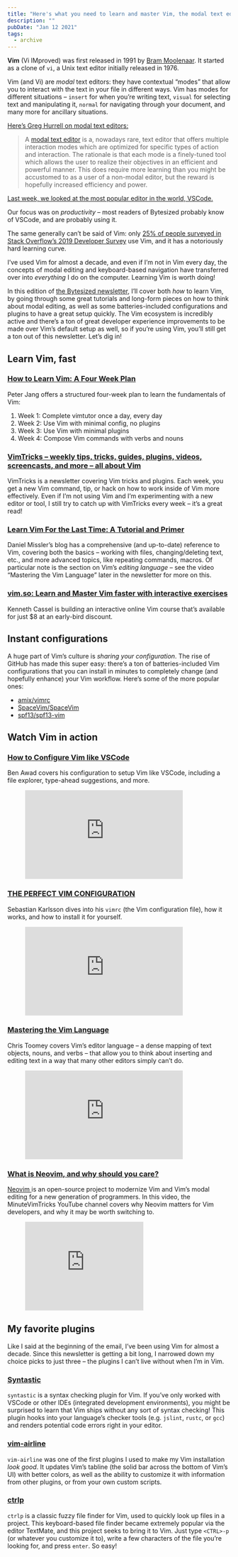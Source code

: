```yaml
---
title: "Here's what you need to learn and master Vim, the modal text editor"
description: ""
pubDate: "Jan 12 2021"
tags:
  - archive
---
```


**Vim** (Vi IMproved) was first released in 1991 by [Bram Moolenaar](https://www.moolenaar.net/). It started as a clone of `vi`, a Unix text editor initially released in 1976.

Vim (and Vi) are _modal_ text editors: they have contextual “modes” that allow you to interact with the text in your file in different ways. Vim has modes for different situations – `insert` for when you’re writing text, `visual` for selecting text and manipulating it, `normal` for navigating through your document, and many more for ancillary situations.

[Here’s Greg Hurrell on modal text editors:](https://wincent.com/wiki/Modal_editor)

> A [modal text editor](https://wincent.com/wiki/modal_text_editor) is a, nowadays rare, text editor that offers multiple interaction modes which are optimized for specific types of action and interaction. The rationale is that each mode is a finely-tuned tool which allows the user to realize their objectives in an efficient and powerful manner. This does require more learning than you might be accustomed to as a user of a non-modal editor, but the reward is hopefully increased efficiency and power.

[Last week, we looked at the most popular editor in the world, VSCode.](/8-vscode/)

Our focus was on _productivity_ – most readers of Bytesized probably know of VSCode, and are probably using it.

The same generally can’t be said of Vim: only [25% of people surveyed in Stack Overflow’s 2019 Developer Survey](https://insights.stackoverflow.com/survey/2019#development-environments-and-tools) use Vim, and it has a notoriously hard learning curve.

I’ve used Vim for almost a decade, and even if I’m not in Vim every day, the concepts of modal editing and keyboard-based navigation have transferred over into _everything_ I do on the computer. Learning Vim is worth doing!

In this edition of [the Bytesized newsletter](/), I’ll cover both _how_ to learn Vim, by going through some great tutorials and long-form pieces on how to think about modal editing, as well as some batteries-included configurations and plugins to have a great setup quickly. The Vim ecosystem is incredibly active and there’s a ton of great developer experience improvements to be made over Vim’s default setup as well, so if you’re using Vim, you’ll still get a ton out of this newsletter. Let’s dig in!

## Learn Vim, fast

### [How to Learn Vim: A Four Week Plan](https://medium.com/actualize-network/how-to-learn-vim-a-four-week-plan-cd8b376a9b85)

Peter Jang offers a structured four-week plan to learn the fundamentals of Vim:

1. Week 1: Complete vimtutor once a day, every day
2. Week 2: Use Vim with minimal config, no plugins
3. Week 3: Use Vim with minimal plugins
4. Week 4: Compose Vim commands with verbs and nouns

### [VimTricks – weekly tips, tricks, guides, plugins, videos, screencasts, and more – all about Vim](https://vimtricks.com/)

VimTricks is a newsletter covering Vim tricks and plugins. Each week, you get a new Vim command, tip, or hack on how to work inside of Vim more effectively. Even if I’m not using Vim and I’m experimenting with a new editor or tool, I still try to catch up with VimTricks every week – it’s a great read!

### [Learn Vim For the Last Time: A Tutorial and Primer](https://danielmiessler.com/study/vim/)

Daniel Missler’s blog has a comprehensive (and up-to-date) reference to Vim, covering both the basics – working with files, changing/deleting text, etc., and more advanced topics, like repeating commands, macros. Of particular note is the section on Vim’s _editing language_ – see the video “Mastering the Vim Language” later in the newsletter for more on this.

### [vim.so: Learn and Master Vim faster with interactive exercises](https://www.vim.so/)

Kenneth Cassel is building an interactive online Vim course that’s available for just $8 at an early-bird discount.

## Instant configurations

A huge part of Vim’s culture is _sharing your configuration_. The rise of GitHub has made this super easy: there’s a ton of batteries-included Vim configurations that you can install in minutes to completely change (and hopefully enhance) your Vim workflow. Here’s some of the more popular ones:

- [amix/vimrc](https://github.com/amix/vimrc)
- [SpaceVim/SpaceVim](https://github.com/SpaceVim/SpaceVim)
- [<span style="color: var(--contrast); font-size: inherit; background-color: var(--base-3);">spf13/spf13-vim</span>](https://github.com/spf13/spf13-vim)

## Watch Vim in action

### [How to Configure Vim like VSCode](https://www.youtube.com/watch?v=gnupOrSEikQ)

Ben Awad covers his configuration to setup Vim like VSCode, including a file explorer, type-ahead suggestions, and more.

<figure class="kg-card kg-embed-card"><iframe allowfullscreen="allowfullscreen" frameborder="0" height="200" loading="lazy" src="https://www.youtube.com/embed/gnupOrSEikQ?feature=oembed" width="356"></iframe></figure>

### [THE PERFECT VIM CONFIGURATION](https://www.youtube.com/watch?v=zF9EcpYb1KE)

Sebastian Karlsson dives into his `vimrc` (the Vim configuration file), how it works, and how to install it for yourself.

<figure class="kg-card kg-embed-card"><iframe allowfullscreen="allowfullscreen" frameborder="0" height="200" loading="lazy" src="https://www.youtube.com/embed/zF9EcpYb1KE?feature=oembed" width="356"></iframe></figure>

### [Mastering the Vim Language](https://www.youtube.com/watch?v=wlR5gYd6um0)

Chris Toomey covers Vim’s editor language – a dense mapping of text objects, nouns, and verbs – that allow you to think about inserting and editing text in a way that many other editors simply can’t do.

<figure class="kg-card kg-embed-card"><iframe allowfullscreen="allowfullscreen" frameborder="0" height="200" loading="lazy" src="https://www.youtube.com/embed/wlR5gYd6um0?feature=oembed" width="356"></iframe></figure>

### [What is Neovim, and why should you care?](https://www.youtube.com/watch?v=PoHLO-b_TxA)

[Neovim ](https://neovim.io/)is an open-source project to modernize Vim and Vim’s modal editing for a new generation of programmers. In this video, the MinuteVimTricks YouTube channel covers why Neovim matters for Vim developers, and why it may be worth switching to.

<figure class="kg-card kg-embed-card"><iframe allowfullscreen="allowfullscreen" frameborder="0" height="200" loading="lazy" src="https://www.youtube.com/embed/PoHLO-b_TxA?feature=oembed" width="267"></iframe></figure>

## My favorite plugins

Like I said at the beginning of the email, I’ve been using Vim for almost a decade. Since this newsletter is getting a bit long, I narrowed down my choice picks to just three – the plugins I can’t live without when I’m in Vim.

### [Syntastic](https://github.com/vim-syntastic/syntastic)

`syntastic` is a syntax checking plugin for Vim. If you’ve only worked with VSCode or other IDEs (integrated development environments), you might be surprised to learn that Vim ships without any sort of syntax checking! This plugin hooks into your language’s checker tools (e.g. `jslint`, `rustc`, or `gcc`) and renders potential code errors right in your editor.

### [vim-airline](https://github.com/vim-airline/vim-airline)

`vim-airline` was one of the first plugins I used to make my Vim installation _look good_. It updates Vim’s tabline (the solid bar across the bottom of Vim’s UI) with better colors, as well as the ability to customize it with information from other plugins, or from your own custom scripts.

### [ctrlp](https://github.com/kien/ctrlp.vim)

`ctrlp` is a classic fuzzy file finder for Vim, used to quickly look up files in a project. This keyboard-based file finder became extremely popular via the editor TextMate, and this project seeks to bring it to Vim. Just type `<CTRL>-p` (or whatever you customize it to), write a few characters of the file you’re looking for, and press `enter`. So easy!
